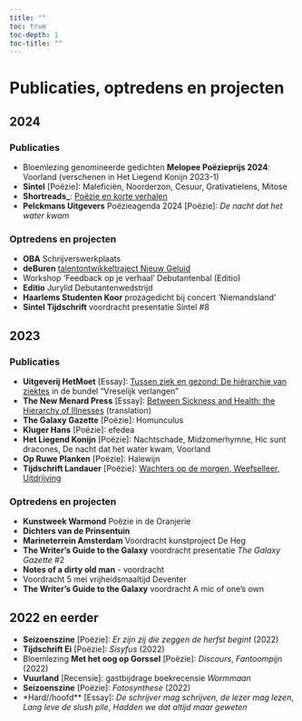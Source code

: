```yaml
---
title: ""
toc: true
toc-depth: 1
toc-title: ""
---
```


# Publicaties, optredens en projecten

## 2024

### Publicaties
- Bloemlezing genomineerde gedichten **Melopee Poëzieprijs 2024**: Voorland (verschenen in Het Liegend Konijn 2023-1)
- **Sintel** [Poëzie]: Maleficiën, Noorderzon, Cesuur, Grativatielens, Mitose
- **Shortreads_**: [Poëzie en korte verhalen](https://shortreads.nl/auteur/emmalauras/) 
- **Pelckmans Uitgevers** Poëzieagenda 2024 [Poëzie]: *De nacht dat het water kwam*

### Optredens en projecten
- **OBA** Schrijverswerkplaats
- **deBuren** [talentontwikkeltraject Nieuw Geluid](https://deburen.eu/magazine/nachtschade)
- Workshop 'Feedback op je verhaal' Debutantenbal (Editio)
- **Editio** Jurylid Debutantenwedstrijd
- **Haarlems Studenten Koor** prozagedicht bij concert 'Niemandsland'
- **Sintel Tijdschrift** voordracht presentatie Sintel #8

## 2023

### Publicaties
- **Uitgeverij HetMoet** [Essay]: [Tussen ziek en gezond: De hiërarchie van ziektes](https://www.hetmoet.com/post-1/tussen-ziek-en-gezond-de-hi%C3%ABrarchie-van-ziektes) in de bundel "Vreselijk verlangen"
- **The New Menard Press** [Essay]: [Between Sickness and Health: the Hierarchy of Illnesses](https://www.thenewmenardpress.com/post/between-sickness-and-health-the-hierarchy-of-illnesses) (translation)
- **The Galaxy Gazette** [Poëzie]: Homunculus
- **Kluger Hans** [Poëzie]: efedea 
- **Het Liegend Konijn** [Poëzie]: Nachtschade, Midzomerhymne, Hic sunt dracones, De nacht dat het water kwam, Voorland
- **Op Ruwe Planken** [Poëzie]: Halewijn 
- **Tijdschrift Landauer** [Poëzie]: [Wachters op de morgen, Weefselleer, Uitdrijving](https://tijdschriftlandauer.nl/poezie/emma-laura-schouten/)

### Optredens en projecten
- **Kunstweek Warmond** Poëzie in de Oranjerie
- **Dichters van de Prinsentuin**
- **Marineterrein Amsterdam** Voordracht kunstproject De Heg 
- **The Writer's Guide to the Galaxy** voordracht presentatie *The Galaxy Gazette* #2 
- **Notes of a dirty old man** - voordracht 
- Voordracht 5 mei vrijheidsmaaltijd Deventer
- **The Writer's Guide to the Galaxy** voordracht A mic of one's own 

## 2022 en eerder
- **Seizoenszine** [Poëzie]: *Er zijn zij die zeggen de herfst begint* (2022)
- **Tijdschrift Ei** [Poëzie]: *Sisyfus* (2022) 
- Bloemlezing **Met het oog op Gorssel** [Poëzie]: *Discours*, *Fantoompijn* (2022)
- **Vuurland** [Recensie]: gastbijdrage boekrecensie *Wormmaan*
- **Seizoenszine** [Poëzie]: *Fotosynthese* (2022)
- *Hard//hoofd** [Essay]: *De schrijver mag schrijven, de lezer mag lezen*, *Lang leve de slush pile*, *Hadden we dat altijd maar geweten*
